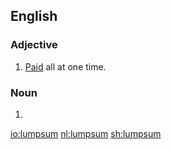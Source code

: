 ==English==

===Adjective===
{{en-adj|-}}
# [[paid|Paid]] all at one time.
===Noun===
{{head|en|noun}}
# {{alternative spelling of|lump sum|lang=en}}

[[io:lumpsum]]
[[nl:lumpsum]]
[[sh:lumpsum]]